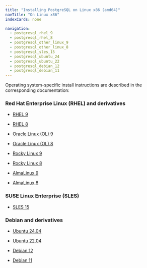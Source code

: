 ```yaml
---
title: "Installing PostgreSQL on Linux x86 (amd64)"
navTitle: "On Linux x86"
indexCards: none

navigation:
  - postgresql_rhel_9
  - postgresql_rhel_8
  - postgresql_other_linux_9
  - postgresql_other_linux_8
  - postgresql_sles_15
  - postgresql_ubuntu_24
  - postgresql_ubuntu_22
  - postgresql_debian_12
  - postgresql_debian_11
---
```


Operating system-specific install instructions are described in the corresponding documentation:

### Red Hat Enterprise Linux (RHEL) and derivatives

- [RHEL 9](postgresql_rhel_9)

- [RHEL 8](postgresql_rhel_8)

- [Oracle Linux (OL) 9](postgresql_rhel_9)

- [Oracle Linux (OL) 8](postgresql_rhel_8)

- [Rocky Linux 9](postgresql_other_linux_9)

- [Rocky Linux 8](postgresql_other_linux_8)

- [AlmaLinux 9](postgresql_other_linux_9)

- [AlmaLinux 8](postgresql_other_linux_8)

### SUSE Linux Enterprise (SLES)

- [SLES 15](postgresql_sles_15)

### Debian and derivatives

- [Ubuntu 24.04](postgresql_ubuntu_24)

- [Ubuntu 22.04](postgresql_ubuntu_22)

- [Debian 12](postgresql_debian_12)

- [Debian 11](postgresql_debian_11)
